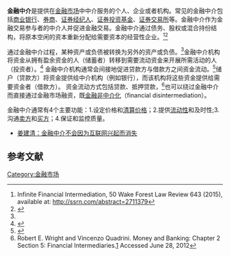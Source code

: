 '''金融中介'''是提供在[[金融市场|金融市场]]中中介服务的个人、企业或者机构。常见的金融中介包括[[商业银行|商业银行]]、[[券商|券商]]、[[证券经纪人|证券经纪人]]、[[证券投资基金|证券投资基金]]、[[证券交易所|证券交易所]]等。金融中介作为金融交易参与者的中介人并促进金融交易。金融中介通过债务、股权或混合持份结构，将原本空闲的资本重新分配给需要资本的经营性企业。<ref>Infinite Financial Intermediation, 50 Wake Forest Law Review 643 (2015), available at:  http://ssrn.com/abstract=2711379</ref><ref name="Siklos2001">{{cite book|last=Siklos|first=Pierre|authorlink=|title=Money, Banking, and Financial Institutions: Canada in the Global Environment|publisher=McGraw-Hill Ryerson|year=2001|location=Toronto|page=[https://archive.org/details/moneybankingfina0000sikl_j0i1/page/n35 35]|url=https://archive.org/details/moneybankingfina0000sikl_j0i1|doi=|id=|isbn=0-07-087158-2}}</ref>

通过金融中介过程，某种资产或负债被转换为另外的资产或负债。<ref name="Siklos2001" />金融中介机构将资金从拥有盈余资金的人（储蓄者）转移到需要流动资金来开展所需活动的人（投资者）。<ref>{{cite book|last=O'Sullivan|first=Arthur|authorlink=Arthur O'Sullivan (economist)|first2=Steven M.|last2=Sheffrin|title=Economics: Principles in Action|url=https://archive.org/details/economicsprincip00osul|publisher=Pearson Prentice Hall|year=2003|location=Upper Saddle River, New Jersey 07458|page=[https://archive.org/details/economicsprincip00osul/page/272 272]|isbn=0-13-063085-3}}</ref> 金融中介机构通常会间接地促进贷款方与借款方之间资金流动。<ref name="Financial Stability">{{cite book|title=Global Shadow Banking Monitoring Report 2013|publisher=Financial Stability Board|year=2013|page=12|url=http://www.financialstabilityboard.org/publications/r_131114.pdf|isbn=0-07-087158-2|access-date=2020-01-02|archive-date=2013-12-29|archive-url=https://web.archive.org/web/20131229010302/http://www.financialstabilityboard.org/publications/r_131114.pdf|dead-url=no}}</ref>储户（贷款方）将资金提供给中介机构（例如银行），而该机构将这些资金提供给需要资金者（借款方）。 资金流动方式包括贷款、抵押贷款，<ref>Robert E. Wright and Vincenzo Quadrini. Money and Banking: Chapter 2 Section 5: Financial Intermediaries.[http://www.saylor.org/site/wp-content/uploads/2012/06/ECON302-1.2-1st.pdf] {{Wayback|url=http://www.saylor.org/site/wp-content/uploads/2012/06/ECON302-1.2-1st.pdf |date=20170704042631 }} Accessed June 28, 2012</ref>也可以绕过金融中介而直接通过金融市场融资，既[[金融非中介化|金融非中介化]]（financial disintermediation）。

金融中介通常有4个主要功能：1.设定价格和[[清算价格|清算价格]]；2.提供[[流动性|流动性]]和及时性;3.沟通[[卖方|卖方]]和[[买方|买方]]；4.保证和监控质量。

*[http://finance.sina.com.cn/money/bank/bank_hydt/20151217/110124033284.shtml 姜建清：金融中介不会因为互联网兴起而消失] {{Wayback|url=http://finance.sina.com.cn/money/bank/bank_hydt/20151217/110124033284.shtml |date=20160201093419 }}

== 参考文献 ==
{{Reflist}}

[[Category:金融市场|Category:金融市场]]
